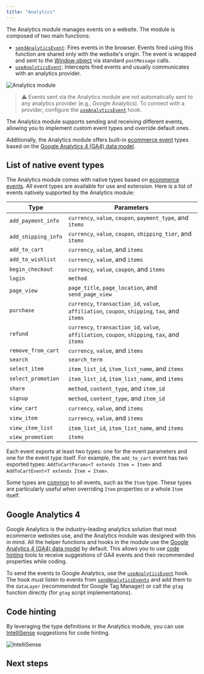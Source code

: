 ```yaml
---
title: "Analytics"
---
```


The Analytics module manages events on a website. The module is composed of two main functions:

- [`sendAnalyticsEvent`](https://developers.vtex.com/docs/guides/faststore/analytics-send-analytics-event): Fires events in the browser. Events fired using this function are shared only with the website's origin. The event is wrapped and sent to the [Window object](https://developer.mozilla.org/en-US/docs/Web/API/Window) via standard `postMessage` calls.
- [`useAnalyticsEvent`](https://developers.vtex.com/docs/guides/faststore/analytics-use-analytics-event): Intercepts fired events and usually communicates with an analytics provider.

![Analytics module](https://vtexhelp.vtexassets.com/assets/docs/src/analyticsmodule___37ad6fdb1e969835206b6d4b91461529.png)

> ⚠️ Events sent via the Analytics module are not automatically sent to any analytics provider (e.g., Google Analytics). To connect with a provider, configure the [`useAnalyticsEvent`](https://developers.vtex.com/docs/guides/faststore/analytics-use-analytics-event) hook.

The Analytics module supports sending and receiving different events, allowing you to implement custom event types and override default ones.

Additionally, the Analytics module offers built-in [ecommerce event](https://support.google.com/analytics/answer/14434488?hl=en) types based on the [Google Analytics 4 (GA4) data model](https://developers.google.com/analytics/devguides/collection/ga4/reference/events).

## List of native event types

The Analytics module comes with native types based on [ecommerce events](https://support.google.com/analytics/answer/14434488?hl=en). All event types are available for use and extension. Here is a list of events natively supported by the Analytics module:

| Type | Parameters |
|--------|-----------------|
|`add_payment_info`|`currency`, `value`, `coupon`, `payment_type`, and `items`|
|`add_shipping_info`|`currency`, `value`, `coupon`, `shipping_tier`, and `items`|
|`add_to_cart`|`currency`, `value`, and `items`|
|`add_to_wishlist`|`currency`, `value`, and `items`|
|`begin_checkout`|`currency`, `value`, `coupon`, and `items`|
|`login`|`method`|
|`page_view`|`page_title`, `page_location`, and `send_page_view`|
|`purchase`|`currency`, `transaction_id`, `value`, `affiliation`, `coupon`, `shipping`, `tax`, and `items`|
|`refund`|`currency`, `transaction_id`, `value`, `affiliation`, `coupon`, `shipping`, `tax`, and `items`|
|`remove_from_cart`|`currency`, `value`, and `items`|
|`search`|`search_term`|
|`select_item`|`item_list_id`, `item_list_name`, and `items`|
|`select_promotion`|`item_list_id`, `item_list_name`, and `items`|
|`share`|`method`, `content_type`, and `item_id`|
|`signup`|`method`, `content_type`, and `item_id`|
|`view_cart`|`currency`, `value`, and `items`|
|`view_item`|`currency`, `value`, and `items`|
|`view_item_list`|`item_list_id`, `item_list_name`, and `items`|
|`view_promotion`|`items`|

Each event exports at least two types: one for the event parameters and one for the event type itself. For example, the `add_to_cart` event has two exported types: `AddToCartParams<T extends Item = Item>` and `AddToCartEvent<T extends Item = Item>`.

Some types are [common](https://github.com/vtex/faststore/blob/main/packages/sdk/src/analytics/events/common.ts) to all events, such as the `Item` type. These types are particularly useful when overriding `Item` properties or a whole `Item` itself.

## Google Analytics 4

Google Analytics is the industry-leading analytics solution that most ecommerce websites use, and the Analytics module was designed with this in mind. All the helper functions and hooks in the module use the [Google Analytics 4 (GA4) data model](https://developers.google.com/analytics/devguides/collection/ga4/reference/events) by default. This allows you to use [code hinting](#code-hinting) tools to receive suggestions of GA4 events and their recommended properties while coding.

To send the events to Google Analytics, use the [`useAnalyticsEvent`](https://developers.vtex.com/docs/guides/faststore/analytics-use-analytics-event) hook. The hook must listen to events from [`sendAnalyticsEvents`](https://developers.vtex.com/docs/guides/faststore/analytics-send-analytics-event) and add them to the `dataLayer` (recommended for Google Tag Manager) or call the `gtag` function directly (for `gtag` script implementations).

## Code hinting

By leveraging the type definitions in the Analytics module, you can use [IntelliSense](https://code.visualstudio.com/docs/editor/intellisense) suggestions for code hinting.

![IntelliSense](https://vtexhelp.vtexassets.com/assets/docs/src/intellisense___44c8c3c8f2687f88e787ce38f867901c.png)

## Next steps

<Flex>

<WhatsNextCard
  linkTo="https://developers.vtex.com/docs/guides/faststore/analytics-send-analytics-event"
  title="sendAnalyticsEvent"
  description="The sendAnalyticsEvent function enables the triggering and management of analytics events in stores, following the Google Analytics 4 (GA4) data model."
  linkTitle="See more"
/>

<WhatsNextCard
  linkTo="https://developers.vtex.com/docs/guides/faststore/analytics-use-analytics-event"
  title="useAnalyticsEvent"
  description="The useAnalyticsEvent hook enables intercepting and responding to both native and custom analytics events triggered by the sendAnalyticsEvent function."
  linkTitle="See more"
/>

</Flex>
